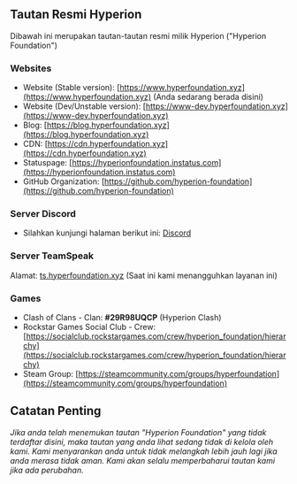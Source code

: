 ## Tautan Resmi Hyperion
Dibawah ini merupakan tautan-tautan resmi milik Hyperion ("Hyperion Foundation")

### Websites
- Website (Stable version): [https://www.hyperfoundation.xyz](https://www.hyperfoundation.xyz) (Anda sedarang berada disini)
- Website (Dev/Unstable version): [https://www-dev.hyperfoundation.xyz](https://www-dev.hyperfoundation.xyz)
- Blog: [https://blog.hyperfoundation.xyz](https://blog.hyperfoundation.xyz)
- CDN: [https://cdn.hyperfoundation.xyz](https://cdn.hyperfoundation.xyz)
- Statuspage: [https://hyperionfoundation.instatus.com](https://hyperionfoundation.instatus.com)
- GitHub Organization: [https://github.com/hyperion-foundation](https://github.com/hyperion-foundation)

### Server Discord
- Silahkan kunjungi halaman berikut ini: [Discord](/server-list)

### Server TeamSpeak
Alamat: [ts.hyperfoundation.xyz](ts3server:/ts.hyperfoundation.xyz) (Saat ini kami menangguhkan layanan ini)

### Games
- Clash of Clans - Clan: **#29R98UQCP** (Hyperion Clash)
- Rockstar Games Social Club - Crew: [https://socialclub.rockstargames.com/crew/hyperion_foundation/hierarchy](https://socialclub.rockstargames.com/crew/hyperion_foundation/hierarchy)
- Steam Group: [https://steamcommunity.com/groups/hyperfoundation](https://steamcommunity.com/groups/hyperfoundation)

## Catatan Penting
*Jika anda telah menemukan tautan "Hyperion Foundation" yang tidak terdaftar disini, maka tautan yang anda lihat sedang tidak di kelola oleh kami.
Kami menyarankan anda untuk tidak melangkah lebih jauh lagi jika anda merasa tidak aman. Kami akan selalu memperbaharui tautan kami jika ada perubahan.*